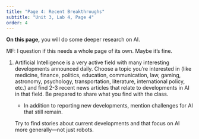 ```yaml
---
title: "Page 4: Recent Breakthroughs"
subtitle: "Unit 3, Lab 4, Page 4"
order: 4
---
```


::: learn
**On this page,** you will do some deeper research on
AI.
:::

::: todo
MF: I question if this needs a whole page of its own. Maybe it's
fine.
:::

::: {#first .forYouToDo}
<ol>

<li>

Artificial Intelligence is a very active field with many interesting
developments announced daily. Choose a topic you're interested in (like
medicine, finance, politics, education, communication, law, gaming,
astronomy, psychology, transportation, literature, international policy,
etc.) and find 2-3 recent news articles that relate to developments in
AI in that field. Be prepared to share what you find with the class.

<ul>

<li>In addition to reporting new developments, mention challenges for AI
that still remain.</li>

</ul>

</li>

::: endnote
Try to find stories about current developments and that focus on AI more
generally---not just robots.
:::

</ol>
:::
